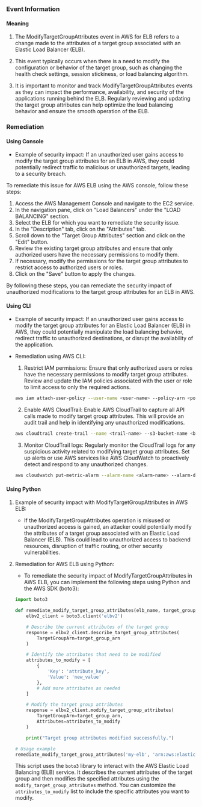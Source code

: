 
### Event Information

#### Meaning

1. The ModifyTargetGroupAttributes event in AWS for ELB refers to a change made to the attributes of a target group associated with an Elastic Load Balancer (ELB).

2. This event typically occurs when there is a need to modify the configuration or behavior of the target group, such as changing the health check settings, session stickiness, or load balancing algorithm.

3. It is important to monitor and track ModifyTargetGroupAttributes events as they can impact the performance, availability, and security of the applications running behind the ELB. Regularly reviewing and updating the target group attributes can help optimize the load balancing behavior and ensure the smooth operation of the ELB.

### Remediation

#### Using Console

- Example of security impact: If an unauthorized user gains access to modify the target group attributes for an ELB in AWS, they could potentially redirect traffic to malicious or unauthorized targets, leading to a security breach.

To remediate this issue for AWS ELB using the AWS console, follow these steps:

1. Access the AWS Management Console and navigate to the EC2 service.
2. In the navigation pane, click on "Load Balancers" under the "LOAD BALANCING" section.
3. Select the ELB for which you want to remediate the security issue.
4. In the "Description" tab, click on the "Attributes" tab.
5. Scroll down to the "Target Group Attributes" section and click on the "Edit" button.
6. Review the existing target group attributes and ensure that only authorized users have the necessary permissions to modify them.
7. If necessary, modify the permissions for the target group attributes to restrict access to authorized users or roles.
8. Click on the "Save" button to apply the changes.

By following these steps, you can remediate the security impact of unauthorized modifications to the target group attributes for an ELB in AWS.

#### Using CLI

- Example of security impact: If an unauthorized user gains access to modify the target group attributes for an Elastic Load Balancer (ELB) in AWS, they could potentially manipulate the load balancing behavior, redirect traffic to unauthorized destinations, or disrupt the availability of the application.

- Remediation using AWS CLI:
  1. Restrict IAM permissions: Ensure that only authorized users or roles have the necessary permissions to modify target group attributes. Review and update the IAM policies associated with the user or role to limit access to only the required actions.
  
    ```bash
    aws iam attach-user-policy --user-name <user-name> --policy-arn <policy-arn>
    ```
  
  2. Enable AWS CloudTrail: Enable AWS CloudTrail to capture all API calls made to modify target group attributes. This will provide an audit trail and help in identifying any unauthorized modifications.
  
    ```bash
    aws cloudtrail create-trail --name <trail-name> --s3-bucket-name <bucket-name> --is-multi-region-trail
    ```
  
  3. Monitor CloudTrail logs: Regularly monitor the CloudTrail logs for any suspicious activity related to modifying target group attributes. Set up alerts or use AWS services like AWS CloudWatch to proactively detect and respond to any unauthorized changes.
  
    ```bash
    aws cloudwatch put-metric-alarm --alarm-name <alarm-name> --alarm-description <alarm-description> --metric-name <metric-name> --namespace <namespace> --statistic <statistic> --period <period> --threshold <threshold> --comparison-operator <comparison-operator> --evaluation-periods <evaluation-periods> --alarm-actions <alarm-actions>
    ```

#### Using Python

1. Example of security impact with ModifyTargetGroupAttributes in AWS ELB:
   - If the ModifyTargetGroupAttributes operation is misused or unauthorized access is gained, an attacker could potentially modify the attributes of a target group associated with an Elastic Load Balancer (ELB). This could lead to unauthorized access to backend resources, disruption of traffic routing, or other security vulnerabilities.

2. Remediation for AWS ELB using Python:
   - To remediate the security impact of ModifyTargetGroupAttributes in AWS ELB, you can implement the following steps using Python and the AWS SDK (boto3):

   ```python
   import boto3

   def remediate_modify_target_group_attributes(elb_name, target_group_arn):
       elbv2_client = boto3.client('elbv2')

       # Describe the current attributes of the target group
       response = elbv2_client.describe_target_group_attributes(
           TargetGroupArn=target_group_arn
       )

       # Identify the attributes that need to be modified
       attributes_to_modify = [
           {
               'Key': 'attribute_key',
               'Value': 'new_value'
           },
           # Add more attributes as needed
       ]

       # Modify the target group attributes
       response = elbv2_client.modify_target_group_attributes(
           TargetGroupArn=target_group_arn,
           Attributes=attributes_to_modify
       )

       print("Target group attributes modified successfully.")

   # Usage example
   remediate_modify_target_group_attributes('my-elb', 'arn:aws:elasticloadbalancing:us-west-2:123456789012:targetgroup/my-target-group/abcdef123456')
   ```

   This script uses the `boto3` library to interact with the AWS Elastic Load Balancing (ELB) service. It describes the current attributes of the target group and then modifies the specified attributes using the `modify_target_group_attributes` method. You can customize the `attributes_to_modify` list to include the specific attributes you want to modify.

